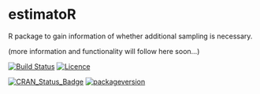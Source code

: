 # estimatoR
R package to gain information of whether additional sampling is necessary.

(more information and functionality will follow here soon...)

[![Build Status](https://travis-ci.org/oschwery/MonoPhy.svg?branch=master)](https://travis-ci.org/bhjuarez/estimatoR)
[![Licence](https://img.shields.io/badge/licence-GPL--3-blue.svg)](https://www.gnu.org/licenses/gpl-3.0.en.html)

[![CRAN_Status_Badge](http://www.r-pkg.org/badges/version/estimatoR)](https://cran.r-project.org/package=estimatoR)
[![packageversion](https://img.shields.io/badge/GitHub%20Package%20version-1.0-orange.svg?style=flat-square)](commits/master)
